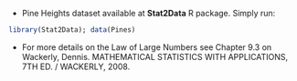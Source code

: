 - Pine Heights dataset available at **Stat2Data** R package. Simply run:
```r
library(Stat2Data); data(Pines)
```
- For more details on the Law of Large Numbers see Chapter 9.3 on Wackerly, Dennis. MATHEMATICAL STATISTICS WITH APPLICATIONS, 7TH ED. / WACKERLY, 2008.


